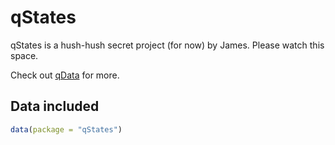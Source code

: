 # qStates

qStates is a hush-hush secret project (for now) by James. 
Please watch this space. 

Check out [qData](https://github.com/globalgov/qData) for more.

## Data included

```r
data(package = "qStates")
```
